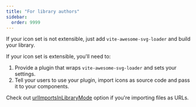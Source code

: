 ```yaml
---
title: "For library authors"
sidebar:
  order: 9999
---
```


If your icon set is not extensible, just add `vite-awesome-svg-loader` and build your library.

If your icon set is extensible, you'll need to:

1. Provide a plugin that wraps `vite-awesome-svg-loader` and sets your settings.
1. Tell your users to use your plugin, import icons as source code and pass it to your components.

Check out [urlImportsInLibraryMode](/loader-api-reference/interfaces/svgloaderoptions/#urlimportsinlibrarymode) option if you're importing files as URLs.